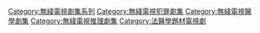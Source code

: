 [[Category:無綫電視劇集系列|Category:無綫電視劇集系列]]
[[Category:無綫電視犯罪劇集|Category:無綫電視犯罪劇集]]
[[Category:無綫電視醫學劇集‎|Category:無綫電視醫學劇集‎]]
[[Category:無綫電視推理劇集|Category:無綫電視推理劇集]]
[[Category:法醫學題材電視劇|Category:法醫學題材電視劇]]